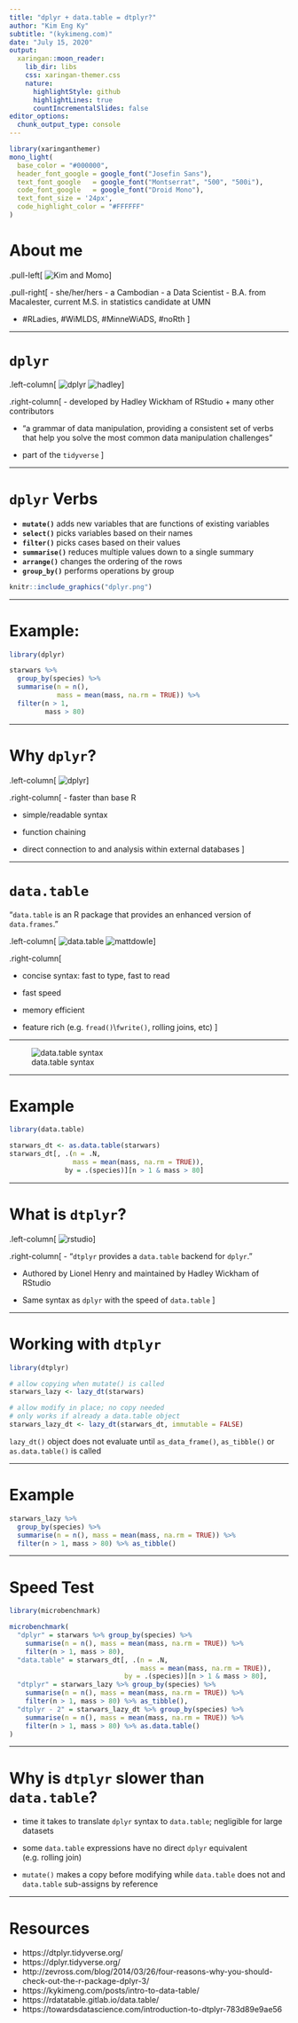 ```yaml
---
title: "dplyr + data.table = dtplyr?"
author: "Kim Eng Ky"
subtitle: "(kykimeng.com)"
date: "July 15, 2020"
output:
  xaringan::moon_reader:
    lib_dir: libs
    css: xaringan-themer.css
    nature:
      highlightStyle: github
      highlightLines: true
      countIncrementalSlides: false
editor_options: 
  chunk_output_type: console
---
```


```r
library(xaringanthemer)
mono_light(
  base_color = "#000000",
  header_font_google = google_font("Josefin Sans"),
  text_font_google   = google_font("Montserrat", "500", "500i"),
  code_font_google   = google_font("Droid Mono"),
  text_font_size = '24px',
  code_highlight_color = "#FFFFFF"
)
```

# About me 

.pull-left[
![Kim and Momo](Kim.jpg)
]

.pull-right[
- she/her/hers
- a Cambodian
- a Data Scientist
- B.A. from Macalester, current M.S. in statistics candidate at UMN

- \#RLadies, \#WiMLDS, \#MinneWiADS, \#noRth
]


---

# `dplyr`

.left-column[ 
![dplyr](dplyr.png)
![hadley](hadley.jpg)
]

.right-column[ 
- developed by Hadley Wickham of RStudio + many other contributors

- "a grammar of data manipulation, providing a consistent set of verbs that help you solve the most common data manipulation challenges"

- part of the `tidyverse`
]



---

# `dplyr` Verbs 

- **`mutate()`** adds new variables that are functions of existing variables
- **`select()`** picks variables based on their names
- **`filter()`** picks cases based on their values
- **`summarise()`** reduces multiple values down to a single summary
- **`arrange()`** changes the ordering of the rows
- **`group_by()`** performs operations by group



```r
knitr::include_graphics("dplyr.png")
```

---

# Example:

```r
library(dplyr)

starwars %>%
  group_by(species) %>%
  summarise(n = n(),
            mass = mean(mass, na.rm = TRUE)) %>%
  filter(n > 1,
         mass > 80)
```


---

# Why `dplyr`?

.left-column[ 
![dplyr](dplyr.png)
]

.right-column[ 
- faster than base R

- simple/readable syntax

- function chaining 

- direct connection to and analysis within external databases
]


---

# `data.table`

"`data.table` is an R package that provides an enhanced version of `data.frames`." 


.left-column[
![data.table](datatable.png)
![mattdowle](mattdowle.png)
]

.right-column[

- concise syntax: fast to type, fast to read

- fast speed

- memory efficient

- feature rich (e.g. `fread()`\\`fwrite()`, rolling joins, etc)
]



---

![data.table syntax](data_table_syntax.png)


---

# Example

```r
library(data.table)

starwars_dt <- as.data.table(starwars)
starwars_dt[, .(n = .N, 
                mass = mean(mass, na.rm = TRUE)),
              by = .(species)][n > 1 & mass > 80]
```

---

# What is `dtplyr`?

.left-column[
![rstudio](RStudio.png)
]

.right-column[
- "`dtplyr` provides a `data.table` backend for `dplyr`."

- Authored by Lionel Henry and maintained by Hadley Wickham of RStudio

- Same syntax as `dplyr` with the speed of `data.table`
]


---

# Working with `dtplyr`

```r
library(dtplyr)

# allow copying when mutate() is called
starwars_lazy <- lazy_dt(starwars)

# allow modify in place; no copy needed 
# only works if already a data.table object
starwars_lazy_dt <- lazy_dt(starwars_dt, immutable = FALSE)
```

`lazy_dt()` object does not evaluate until `as_data_frame()`, `as_tibble()` or `as.data.table()` is called

---


# Example

```r
starwars_lazy %>% 
  group_by(species) %>%
  summarise(n = n(), mass = mean(mass, na.rm = TRUE)) %>%
  filter(n > 1, mass > 80) %>% as_tibble()
```


---


# Speed Test


```r
library(microbenchmark)

microbenchmark(
  "dplyr" = starwars %>% group_by(species) %>%
    summarise(n = n(), mass = mean(mass, na.rm = TRUE)) %>%
    filter(n > 1, mass > 80),
  "data.table" = starwars_dt[, .(n = .N, 
                                 mass = mean(mass, na.rm = TRUE)),
                             by = .(species)][n > 1 & mass > 80],
  "dtplyr" = starwars_lazy %>% group_by(species) %>%
    summarise(n = n(), mass = mean(mass, na.rm = TRUE)) %>%
    filter(n > 1, mass > 80) %>% as_tibble(),
  "dtplyr - 2" = starwars_lazy_dt %>% group_by(species) %>%
    summarise(n = n(), mass = mean(mass, na.rm = TRUE)) %>%
    filter(n > 1, mass > 80) %>% as.data.table()
)
```


---

# Why is `dtplyr` slower than `data.table`?

- time it takes to translate `dplyr` syntax to `data.table`; negligible for large datasets

- some `data.table` expressions have no direct `dplyr` equivalent (e.g. rolling join)

- `mutate()` makes a copy before modifying while `data.table` does not and `data.table` sub-assigns by reference

---

# Resources

- https://dtplyr.tidyverse.org/
- https://dplyr.tidyverse.org/
- http://zevross.com/blog/2014/03/26/four-reasons-why-you-should-check-out-the-r-package-dplyr-3/
- https://kykimeng.com/posts/intro-to-data-table/
- https://rdatatable.gitlab.io/data.table/
- https://towardsdatascience.com/introduction-to-dtplyr-783d89e9ae56